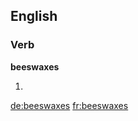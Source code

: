 ==English==

===Verb===
'''beeswaxes'''

# {{third-person singular of|beeswax}}

[[de:beeswaxes]]
[[fr:beeswaxes]]